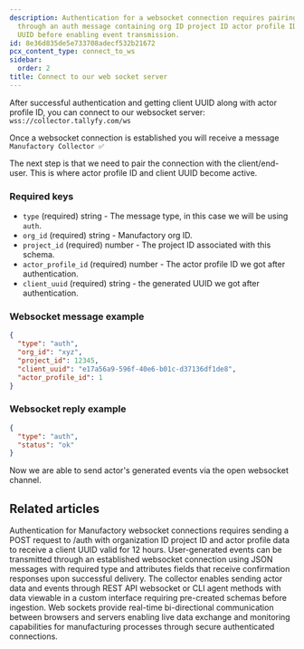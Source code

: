 ```yaml
---
description: Authentication for a websocket connection requires pairing with client/end-user
  through an auth message containing org ID project ID actor profile ID and client
  UUID before enabling event transmission.
id: 8e36d835de5e733708adecf532b21672
pcx_content_type: connect_to_ws
sidebar:
  order: 2
title: Connect to our web socket server
---
```


After successful authentication and getting client UUID along with actor profile ID, you can connect to our websocket server: `wss://collector.tallyfy.com/ws`

Once a websocket connection is established you will receive a message `Manufactory Collector ✅`

The next step is that we need to pair the connection with the client/end-user. This is where actor profile ID and client UUID become active.

### Required keys

- `type` (required) string - The message type, in this case we will be using `auth`.
- `org_id` (required) string - Manufactory org ID.
- `project_id` (required) number - The project ID associated with this schema.
- `actor_profile_id` (required) number - The actor profile ID we got after authentication.
- `client_uuid` (required) string - the generated UUID we got after authentication.
### Websocket message example
```json
{
  "type": "auth",
  "org_id": "xyz",
  "project_id": 12345,
  "client_uuid": "e17a56a9-596f-40e6-b01c-d37136df1de8",
  "actor_profile_id": 1
}
```

### Websocket reply example

```json
{
  "type": "auth",
  "status": "ok"
}
```

Now we are able to send actor's generated events via the open websocket channel.


## Related articles
<CardGrid>
<LinkTitleCard header="<b>Websocket > Authentication for the web socket collector</b>" href="/products/manufactory/collector/websocket/auth/" > Authentication for Manufactory websocket connections requires sending a POST request to /auth with organization ID project ID and actor profile data to receive a client UUID valid for 12 hours. </LinkTitleCard>
<LinkTitleCard header="<b>Websocket > Send events via the web socket</b>" href="/products/manufactory/collector/websocket/send_events/" > User-generated events can be transmitted through an established websocket connection using JSON messages with required type and attributes fields that receive confirmation responses upon successful delivery. </LinkTitleCard>
<LinkTitleCard header="<b>Manufactory > Collector</b>" href="/products/manufactory/collector/" > The collector enables sending actor data and events through REST API websocket or CLI agent methods with data viewable in a custom interface requiring pre-created schemas before ingestion. </LinkTitleCard>
<LinkTitleCard header="<b>Collector > Collecting events via websocket</b>" href="/products/manufactory/collector/websocket/" > Web sockets provide real-time bi-directional communication between browsers and servers enabling live data exchange and monitoring capabilities for manufacturing processes through secure authenticated connections. </LinkTitleCard>
</CardGrid>